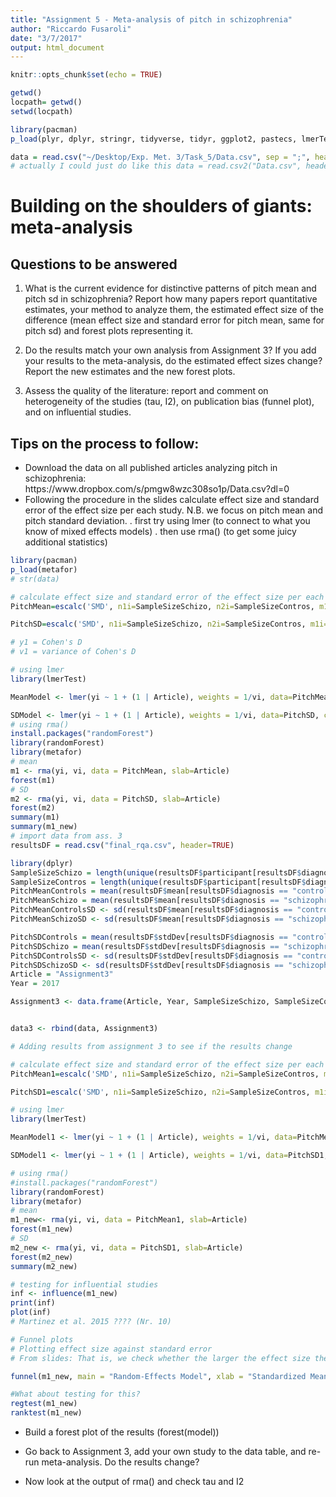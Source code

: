 ```yaml
---
title: "Assignment 5 - Meta-analysis of pitch in schizophrenia"
author: "Riccardo Fusaroli"
date: "3/7/2017"
output: html_document
---
```


```r
knitr::opts_chunk$set(echo = TRUE)

getwd()
locpath= getwd()
setwd(locpath)

library(pacman)
p_load(plyr, dplyr, stringr, tidyverse, tidyr, ggplot2, pastecs, lmerTest, MuMIn, lme4, modelr, Metrics, caret, ddalpha, ggplot2, pastecs, crqa, lmerTest, pROC, modelr) # choose n (y/n?) in ddalpha

data = read.csv("~/Desktop/Exp. Met. 3/Task_5/Data.csv", sep = ";", header=TRUE)
# actually I could just do like this data = read.csv2("Data.csv", header=TRUE) because I have the locpath specified. 
```

# Building on the shoulders of giants: meta-analysis

## Questions to be answered

1. What is the current evidence for distinctive patterns of pitch mean and pitch sd in schizophrenia? Report how many papers report quantitative estimates, your method to analyze them, the estimated effect size of the difference (mean effect size and standard error for pitch mean, same for pitch sd) and forest plots representing it. 

2. Do the results match your own analysis from Assignment 3? If you add your results to the meta-analysis, do the estimated effect sizes change? Report the new estimates and the new forest plots.

3. Assess the quality of the literature: report and comment on heterogeneity of the studies (tau, I2), on publication bias (funnel plot), and on influential studies.

## Tips on the process to follow:

- Download the data on all published articles analyzing pitch in schizophrenia: https://www.dropbox.com/s/pmgw8wzc308so1p/Data.csv?dl=0
- Following the procedure in the slides calculate effect size and standard error of the effect size per each study. N.B. we focus on pitch mean and pitch standard deviation.
 . first try using lmer (to connect to what you know of mixed effects models)
 . then use rma() (to get some juicy additional statistics)

```r

library(pacman)
p_load(metafor)
# str(data)

# calculate effect size and standard error of the effect size per each study.
PitchMean=escalc('SMD', n1i=SampleSizeSchizo, n2i=SampleSizeContros, m1i=PitchMeanSchizo, m2i=PitchMeanControls, sd1i=PitchMeanSchizoSD, sd2i=PitchMeanControlsSD, data = data)

PitchSD=escalc('SMD', n1i=SampleSizeSchizo, n2i=SampleSizeContros, m1i=PitchSDSchizo, m2i=PitchSDControls, sd1i=PitchSDSchizoSD, sd2i=PitchSDControlsSD, data = data)

# y1 = Cohen's D
# v1 = variance of Cohen's D 

# using lmer
library(lmerTest)

MeanModel <- lmer(yi ~ 1 + (1 | Article), weights = 1/vi, data=PitchMean, control=lmerControl(check.nobs.vs.nlev="ignore", check.nobs.vs.nRE="ignore"))

SDModel <- lmer(yi ~ 1 + (1 | Article), weights = 1/vi, data=PitchSD, control=lmerControl(check.nobs.vs.nlev="ignore", check.nobs.vs.nRE="ignore"))
# using rma()
install.packages("randomForest")
library(randomForest)
library(metafor)
# mean
m1 <- rma(yi, vi, data = PitchMean, slab=Article)
forest(m1)
# SD
m2 <- rma(yi, vi, data = PitchSD, slab=Article)
forest(m2)
summary(m1)
summary(m1_new)
# import data from ass. 3
resultsDF = read.csv("final_rqa.csv", header=TRUE)

library(dplyr)
SampleSizeSchizo = length(unique(resultsDF$participant[resultsDF$diagnosis == "schizophrenia"]))
SampleSizeContros = length(unique(resultsDF$participant[resultsDF$diagnosis == "control"]))
PitchMeanControls = mean(resultsDF$mean[resultsDF$diagnosis == "control"])
PitchMeanSchizo = mean(resultsDF$mean[resultsDF$diagnosis == "schizophrenia"])
PitchMeanControlsSD <- sd(resultsDF$mean[resultsDF$diagnosis == "control"])
PitchMeanSchizoSD <- sd(resultsDF$mean[resultsDF$diagnosis == "schizophrenia"])

PitchSDControls = mean(resultsDF$stdDev[resultsDF$diagnosis == "control"])
PitchSDSchizo = mean(resultsDF$stdDev[resultsDF$diagnosis == "schizophrenia"])
PitchSDControlsSD <- sd(resultsDF$stdDev[resultsDF$diagnosis == "control"])
PitchSDSchizoSD <- sd(resultsDF$stdDev[resultsDF$diagnosis == "schizophrenia"])
Article = "Assignment3"
Year = 2017

Assignment3 <- data.frame(Article, Year, SampleSizeSchizo, SampleSizeContros, PitchMeanControls, PitchMeanControlsSD, PitchMeanSchizo, PitchMeanSchizoSD, PitchSDControls, PitchSDControlsSD, PitchSDSchizo, PitchSDSchizoSD)


data3 <- rbind(data, Assignment3)

# Adding results from assignment 3 to see if the results change

# calculate effect size and standard error of the effect size per each study.
PitchMean1=escalc('SMD', n1i=SampleSizeSchizo, n2i=SampleSizeContros, m1i=PitchMeanSchizo, m2i=PitchMeanControls, sd1i=PitchMeanSchizoSD, sd2i=PitchMeanControlsSD, data = data3)

PitchSD1=escalc('SMD', n1i=SampleSizeSchizo, n2i=SampleSizeContros, m1i=PitchSDSchizo, m2i=PitchSDControls, sd1i=PitchSDSchizoSD, sd2i=PitchSDControlsSD, data = data3)

# using lmer
library(lmerTest)

MeanModel1 <- lmer(yi ~ 1 + (1 | Article), weights = 1/vi, data=PitchMean1, control=lmerControl(check.nobs.vs.nlev="ignore", check.nobs.vs.nRE="ignore"))

SDModel1 <- lmer(yi ~ 1 + (1 | Article), weights = 1/vi, data=PitchSD1, control=lmerControl(check.nobs.vs.nlev="ignore", check.nobs.vs.nRE="ignore"))

# using rma()
#install.packages("randomForest")
library(randomForest)
library(metafor)
# mean
m1_new<- rma(yi, vi, data = PitchMean1, slab=Article)
forest(m1_new)
# SD
m2_new <- rma(yi, vi, data = PitchSD1, slab=Article)
forest(m2_new)
summary(m2_new)

# testing for influential studies
inf <- influence(m1_new)
print(inf)
plot(inf)
# Martinez et al. 2015 ???? (Nr. 10)

# Funnel plots 
# Plotting effect size against standard error
# From slides: That is, we check whether the larger the effect size the more unreliable the estimate (otherwise said, whether only bad studies have good results)

funnel(m1_new, main = "Random-Effects Model", xlab = "Standardized Mean Difference")

#What about testing for this?
regtest(m1_new)
ranktest(m1_new)

```

- Build a forest plot of the results (forest(model))
 
- Go back to Assignment 3, add your own study to the data table, and re-run meta-analysis. Do the results change?

- Now look at the output of rma() and check tau and I2
